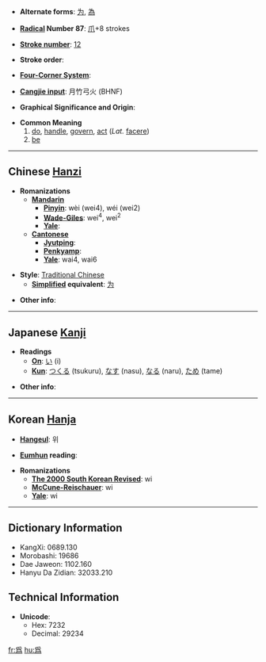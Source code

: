 * '''Alternate forms''': [[为]], [[為]]

* '''[[Wiktionary:Chinese radical index| Radical]] Number 87''': [[Wiktionary:Chinese radical index 爪|爪]]+8 strokes

* '''[[Wiktionary:Chinese total strokes index|Stroke number]]''': [[Wiktionary:Chinese total strokes index 12|12]]

* '''Stroke order''': 

* '''[[Wiktionary:Chinese four corner index|Four-Corner System]]''': 

* '''[[Wiktionary:Chinese Cangjie index|Cangjie input]]''': 月竹弓火 (BHNF)

* '''Graphical Significance and Origin''': 

* '''Common Meaning'''
*# [[do]], [[handle]], [[govern]], [[act]] (''Lat.'' [[facere]])
*# [[be]]

----

== Chinese [[Hanzi]] ==

* '''Romanizations'''
** '''[[Mandarin]]'''
*** '''[[Pinyin]]''': wèi (wei4), wéi (wei2)
*** '''[[Wade-Giles]]''': wei<sup>4</sup>, wei<sup>2</sup>
*** '''[[Yale]]''': 
** '''[[Cantonese]]'''
*** '''[[Jyutping]]''':
*** '''[[Penkyamp]]''': 
*** '''[[Yale]]''': wai4, wai6

* '''Style''': [[Traditional Chinese]] 
** '''[[Simplified Chinese|Simplified]] equivalent''': [[为]]

* '''Other info''': 

----

== Japanese [[Kanji]] ==

* '''Readings'''
** '''[[On]]''': [[い]] (i)
** '''[[Kun]]''': [[つくる]] (tsukuru), [[なす]] (nasu), [[なる]] (naru), [[ため]] (tame)

* '''Other info''':  

----

== Korean [[Hanja]] ==

* '''[[Hangeul]]''': 위

* '''[[Eumhun]] reading''': 

* '''Romanizations'''
** '''[[The 2000 South Korean Revised Romanization|The 2000 South Korean Revised]]''': wi
** '''[[McCune-Reischauer]]''': wi
** '''[[Yale]]''': wi

----

== Dictionary Information ==

* KangXi: 0689.130
* Morobashi: 19686
* Dae Jaweon: 1102.160
* Hanyu Da Zidian: 32033.210

== Technical Information ==

* '''Unicode''':
** Hex: 7232
** Decimal: 29234

[[fr:爲]]
[[hu:爲]]